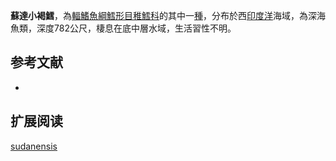 {{Speciesbox
| name = 蘇達小褐鱈
| image = 
| image_width = 250px
| status = NE
| status_system = iucn3.1
| trend = unknow
| genus = Physiculus
| species = sudanensis
| authority = [[Paulin|Paulin]], 1989
| synonyms = 
}}
'''蘇達小褐鱈'''，為[[輻鰭魚綱|輻鰭魚綱]][[鱈形目|鱈形目]][[稚鱈科|稚鱈科]]的其中一[[種|種]]，分布於西[[印度洋|印度洋]]海域，為深海魚類，深度782公尺，棲息在底中層水域，生活習性不明。

==参考文献==
*{{FishBase_species|genus=Physiculus|species=sudanensis|year=2016|month=2}}

== 扩展阅读 ==
{{refbegin}}
{{wikispecies-inline|Physiculus sudanensis|蘇達小褐鱈}}
{{refend}}
{{Taxonbar|from=Q2867088}}

[[Category:小褐鱈屬|sudanensis]]


{{鱈形目小作品}}